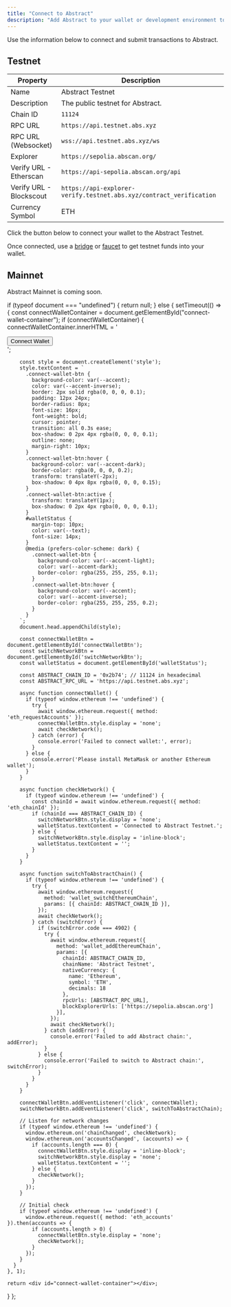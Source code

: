 ```yaml
---
title: "Connect to Abstract"
description: "Add Abstract to your wallet or development environment to get started."
---
```


Use the information below to connect and submit transactions to Abstract.

## Testnet

| Property            | Description                                                         |
| ------------------- | ------------------------------------------------------------------- |
| Name                | Abstract Testnet                                                    |
| Description         | The public testnet for Abstract.                                    |
| Chain ID            | `11124`                                                             |
| RPC URL             | `https://api.testnet.abs.xyz`                                       |
| RPC URL (Websocket) | `wss://api.testnet.abs.xyz/ws`                                       |
| Explorer            | `https://sepolia.abscan.org/`                                  |
| Verify URL - Etherscan          | `https://api-sepolia.abscan.org/api`                    |
| Verify URL - Blockscout          | `https://api-explorer-verify.testnet.abs.xyz/contract_verification` |
| Currency Symbol     | ETH                                                                 |

<Tip>
  Click the button below to connect your wallet to the Abstract Testnet.
  <ConnectWallet />
</Tip>

Once connected, use a [bridge](/tooling/bridges) or
[faucet](/tooling/faucets) to get testnet funds into your wallet.

## Mainnet

Abstract Mainnet is coming soon.

  if (typeof document === "undefined") {
    return null;
  } else {
    setTimeout(() => {
      const connectWalletContainer = document.getElementById("connect-wallet-container");
      if (connectWalletContainer) {
        connectWalletContainer.innerHTML = '<div id="wallet-content"><button id="connectWalletBtn" class="connect-wallet-btn">Connect Wallet</button><button id="switchNetworkBtn" class="connect-wallet-btn" style="display:none;">Switch Network</button><strong id="walletStatus"></strong></div>';

        const style = document.createElement('style');
        style.textContent = `
          .connect-wallet-btn {
            background-color: var(--accent);
            color: var(--accent-inverse);
            border: 2px solid rgba(0, 0, 0, 0.1);
            padding: 12px 24px;
            border-radius: 8px;
            font-size: 16px;
            font-weight: bold;
            cursor: pointer;
            transition: all 0.3s ease;
            box-shadow: 0 2px 4px rgba(0, 0, 0, 0.1);
            outline: none;
            margin-right: 10px;
          }
          .connect-wallet-btn:hover {
            background-color: var(--accent-dark);
            border-color: rgba(0, 0, 0, 0.2);
            transform: translateY(-2px);
            box-shadow: 0 4px 8px rgba(0, 0, 0, 0.15);
          }
          .connect-wallet-btn:active {
            transform: translateY(1px);
            box-shadow: 0 2px 4px rgba(0, 0, 0, 0.1);
          }
          #walletStatus {
            margin-top: 10px;
            color: var(--text);
            font-size: 14px;
          }
          @media (prefers-color-scheme: dark) {
            .connect-wallet-btn {
              background-color: var(--accent-light);
              color: var(--accent-dark);
              border-color: rgba(255, 255, 255, 0.1);
            }
            .connect-wallet-btn:hover {
              background-color: var(--accent);
              color: var(--accent-inverse);
              border-color: rgba(255, 255, 255, 0.2);
            }
          }
        `;
        document.head.appendChild(style);

        const connectWalletBtn = document.getElementById('connectWalletBtn');
        const switchNetworkBtn = document.getElementById('switchNetworkBtn');
        const walletStatus = document.getElementById('walletStatus');

        const ABSTRACT_CHAIN_ID = '0x2b74'; // 11124 in hexadecimal
        const ABSTRACT_RPC_URL = 'https://api.testnet.abs.xyz';

        async function connectWallet() {
          if (typeof window.ethereum !== 'undefined') {
            try {
              await window.ethereum.request({ method: 'eth_requestAccounts' });
              connectWalletBtn.style.display = 'none';
              await checkNetwork();
            } catch (error) {
              console.error('Failed to connect wallet:', error);
            }
          } else {
            console.error('Please install MetaMask or another Ethereum wallet');
          }
        }

        async function checkNetwork() {
          if (typeof window.ethereum !== 'undefined') {
            const chainId = await window.ethereum.request({ method: 'eth_chainId' });
            if (chainId === ABSTRACT_CHAIN_ID) {
              switchNetworkBtn.style.display = 'none';
              walletStatus.textContent = 'Connected to Abstract Testnet.';
            } else {
              switchNetworkBtn.style.display = 'inline-block';
              walletStatus.textContent = '';
            }
          }
        }

        async function switchToAbstractChain() {
          if (typeof window.ethereum !== 'undefined') {
            try {
              await window.ethereum.request({
                method: 'wallet_switchEthereumChain',
                params: [{ chainId: ABSTRACT_CHAIN_ID }],
              });
              await checkNetwork();
            } catch (switchError) {
              if (switchError.code === 4902) {
                try {
                  await window.ethereum.request({
                    method: 'wallet_addEthereumChain',
                    params: [{
                      chainId: ABSTRACT_CHAIN_ID,
                      chainName: 'Abstract Testnet',
                      nativeCurrency: {
                        name: 'Ethereum',
                        symbol: 'ETH',
                        decimals: 18
                      },
                      rpcUrls: [ABSTRACT_RPC_URL],
                      blockExplorerUrls: ['https://sepolia.abscan.org']
                    }],
                  });
                  await checkNetwork();
                } catch (addError) {
                  console.error('Failed to add Abstract chain:', addError);
                }
              } else {
                console.error('Failed to switch to Abstract chain:', switchError);
              }
            }
          }
        }

        connectWalletBtn.addEventListener('click', connectWallet);
        switchNetworkBtn.addEventListener('click', switchToAbstractChain);

        // Listen for network changes
        if (typeof window.ethereum !== 'undefined') {
          window.ethereum.on('chainChanged', checkNetwork);
          window.ethereum.on('accountsChanged', (accounts) => {
            if (accounts.length === 0) {
              connectWalletBtn.style.display = 'inline-block';
              switchNetworkBtn.style.display = 'none';
              walletStatus.textContent = '';
            } else {
              checkNetwork();
            }
          });
        }

        // Initial check
        if (typeof window.ethereum !== 'undefined') {
          window.ethereum.request({ method: 'eth_accounts' }).then(accounts => {
            if (accounts.length > 0) {
              connectWalletBtn.style.display = 'none';
              checkNetwork();
            }
          });
        }
      }
    }, 1);

    return <div id="connect-wallet-container"></div>;

}
};
